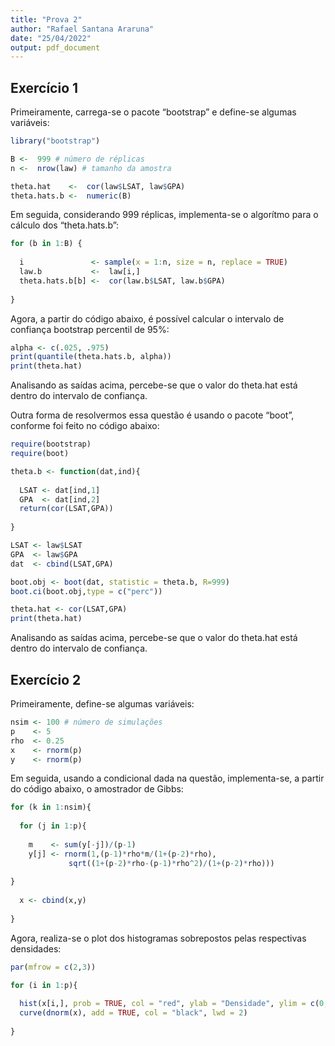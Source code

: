 ```yaml
---
title: "Prova 2"
author: "Rafael Santana Araruna"
date: "25/04/2022"
output: pdf_document
---
```


## Exercício 1

Primeiramente, carrega-se o pacote "bootstrap" e define-se algumas variáveis:

```r
library("bootstrap")

B <-  999 # número de réplicas
n <-  nrow(law) # tamanho da amostra

theta.hat    <-  cor(law$LSAT, law$GPA)
theta.hats.b <-  numeric(B)
```

Em seguida, considerando 999 réplicas, implementa-se o algorítmo para o cálculo dos "theta.hats.b":

```r
for (b in 1:B) {
  
  i               <- sample(x = 1:n, size = n, replace = TRUE)
  law.b           <-  law[i,]
  theta.hats.b[b] <-  cor(law.b$LSAT, law.b$GPA)
  
}
```

Agora, a partir do código abaixo, é possível calcular o intervalo de confiança bootstrap percentil de 95%:

```r
alpha <- c(.025, .975)
print(quantile(theta.hats.b, alpha))
print(theta.hat)
```
Analisando as saídas acima, percebe-se que o valor do theta.hat está dentro do intervalo de confiança.


Outra forma de resolvermos essa questão é usando o pacote "boot", conforme foi feito no código abaixo:

```r
require(bootstrap)
require(boot)

theta.b <- function(dat,ind){
  
  LSAT <- dat[ind,1]
  GPA  <- dat[ind,2]
  return(cor(LSAT,GPA))
  
}

LSAT <- law$LSAT
GPA  <- law$GPA
dat  <- cbind(LSAT,GPA)

boot.obj <- boot(dat, statistic = theta.b, R=999)
boot.ci(boot.obj,type = c("perc"))

theta.hat <- cor(LSAT,GPA)
print(theta.hat)
```
Analisando as saídas acima, percebe-se que o valor do theta.hat está dentro do intervalo de confiança.

## Exercício 2

Primeiramente, define-se algumas variáveis:

```r
nsim <- 100 # número de simulações
p    <- 5
rho  <- 0.25
x    <- rnorm(p)
y    <- rnorm(p)
```

Em seguida, usando a condicional dada na questão, implementa-se, a partir do código abaixo, o amostrador de Gibbs:

```r
for (k in 1:nsim){
  
  for (j in 1:p){
    
    m    <- sum(y[-j])/(p-1)
    y[j] <- rnorm(1,(p-1)*rho*m/(1+(p-2)*rho),
             sqrt((1+(p-2)*rho-(p-1)*rho^2)/(1+(p-2)*rho)))
    
}
  
  x <- cbind(x,y)
  
}
```

Agora, realiza-se o plot dos histogramas sobrepostos pelas respectivas densidades:

```r
par(mfrow = c(2,3))

for (i in 1:p){
  
  hist(x[i,], prob = TRUE, col = "red", ylab = "Densidade", ylim = c(0,0.5))
  curve(dnorm(x), add = TRUE, col = "black", lwd = 2)
  
}
```

